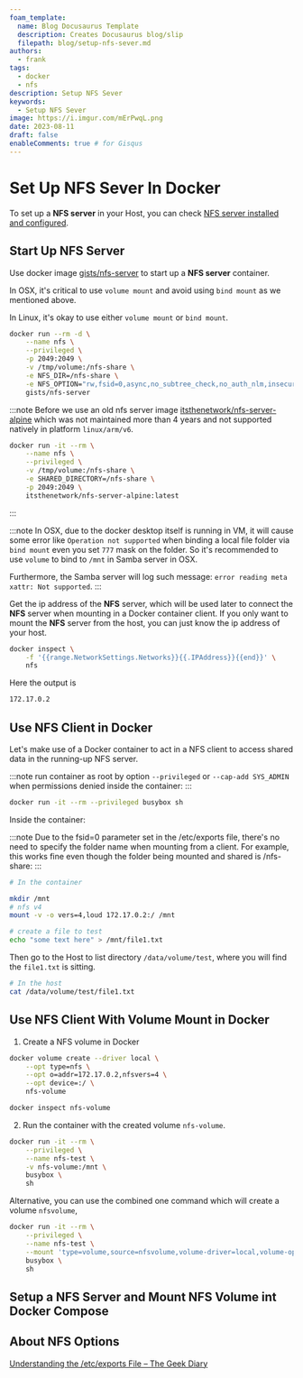 ```yaml
---
foam_template:
  name: Blog Docusaurus Template
  description: Creates Docusaurus blog/slip
  filepath: blog/setup-nfs-sever.md
authors:
  - frank
tags:
  - docker
  - nfs
description: Setup NFS Sever
keywords:
  - Setup NFS Sever
image: https://i.imgur.com/mErPwqL.png
date: 2023-08-11
draft: false
enableComments: true # for Gisqus
---
```


# Set Up NFS Sever In Docker

To set up a **NFS server** in your Host, you can check [NFS server installed and configured](https://phoenixnap.com/kb/ubuntu-nfs-server).

## Start Up NFS Server

Use docker image [gists/nfs-server](https://hub.docker.com/r/gists/nfs-server) to start up a **NFS server** container.

In OSX, it's critical to use `volume mount` and avoid using `bind mount` as we mentioned above.

In Linux, it's okay to use either `volume mount` or `bind mount`.  

```sh
docker run --rm -d \
    --name nfs \
    --privileged \
    -p 2049:2049 \
    -v /tmp/volume:/nfs-share \
    -e NFS_DIR=/nfs-share \
    -e NFS_OPTION="rw,fsid=0,async,no_subtree_check,no_auth_nlm,insecure,no_root_squash" \
    gists/nfs-server
```

:::note
Before we use an old nfs server image [itsthenetwork/nfs-server-alpine](https://hub.docker.com/r/itsthenetwork/nfs-server-alpine/) which was not maintained more than 4 years and not supported natively in platform `linux/arm/v6`.

```sh
docker run -it --rm \
    --name nfs \
    --privileged \
    -v /tmp/volume:/nfs-share \
    -e SHARED_DIRECTORY=/nfs-share \
    -p 2049:2049 \
    itsthenetwork/nfs-server-alpine:latest
```

:::

:::note
In OSX, due to the docker desktop itself is running in VM, it will cause some error like `Operation not supported` when binding a local file folder via `bind mount` even you set `777` mask on the folder. So it's recommended to use `volume` to bind to `/mnt` in Samba server in OSX.

Furthermore, the Samba server will log such message: `error reading meta xattr: Not supported`.
:::

Get the ip address of the **NFS** server, which will be used later to connect the **NFS** server when mounting in a Docker container client. If you only want to mount the **NFS** server from the host, you can just know the ip address of your host.


```sh
docker inspect \
    -f '{{range.NetworkSettings.Networks}}{{.IPAddress}}{{end}}' \
    nfs
```

Here the output is

```sh
172.17.0.2
```

## Use NFS Client in Docker

Let's make use of a Docker container to act in a NFS client to access shared data in the running-up NFS server.

:::note
run container as root by option `--privileged` or `--cap-add SYS_ADMIN` when permissions denied inside the container:
:::

```sh
docker run -it --rm --privileged busybox sh
```

Inside the container:

:::note
Due to the fsid=0 parameter set in the /etc/exports file, there's no need to specify the folder name when mounting from a client. For example, this works fine even though the folder being mounted and shared is /nfs-share:
:::

```sh
# In the container

mkdir /mnt
# nfs v4
mount -v -o vers=4,loud 172.17.0.2:/ /mnt

# create a file to test
echo "some text here" > /mnt/file1.txt
```

Then go to the Host to list directory `/data/volume/test`, where you will find the `file1.txt` is sitting.

```sh
# In the host
cat /data/volume/test/file1.txt
```

## Use NFS Client With Volume Mount in Docker

1. Create a NFS volume in Docker

```sh
docker volume create --driver local \
    --opt type=nfs \
    --opt o=addr=172.17.0.2,nfsvers=4 \
    --opt device=:/ \
    nfs-volume
```

```sh
docker inspect nfs-volume
```

2. Run the container with the created volume `nfs-volume`.

```sh
docker run -it --rm \
    --privileged \
    --name nfs-test \
    -v nfs-volume:/mnt \
    busybox \
    sh
```

Alternative, you can use the combined one command which will create a volume `nfsvolume`, 

```sh
docker run -it --rm \
    --privileged \
    --name nfs-test \
    --mount 'type=volume,source=nfsvolume,volume-driver=local,volume-opt=type=nfs,volume-opt=device=:/,"volume-opt=o=addr=172.17.0.2,rw,nfsvers=4,async",target=/mnt' \
    busybox \
    sh
```

## Setup a NFS Server and Mount NFS Volume int Docker Compose



## About NFS Options

[Understanding the /etc/exports File – The Geek Diary](https://www.thegeekdiary.com/understanding-the-etc-exports-file/)